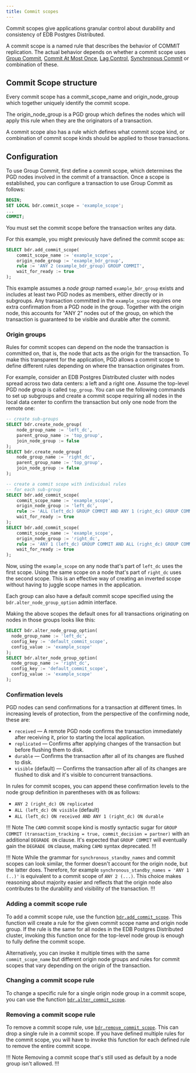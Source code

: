 ```yaml
---
title: Commit scopes
---
```


Commit scopes give applications granular control about durability and consistency of EDB Postgres Distributed.

A commit scope is a named rule that describes the behavior of COMMIT replication. The actual behavior depends on whether a commit scope uses [Group Commit](group-commit), [Commit At Most Once](camo), [Lag Control](lag-control), [Synchronous Commit](synchronous_commit) or combination of these.

## Commit Scope structure

Every commit scope has a commit_scope_name and origin_node_group which together uniquely identify the commit scope.

The origin_node_group is a PGD group which defines the nodes which will apply this rule when they are the originators of a transaction.

A commit scope also has a rule which defines what commit scope kind, or combination of commit scope kinds should be applied to those transactions.



## Configuration

To use Group Commit, first define a commit scope, which determines the PGD nodes involved in the commit of a transaction. Once a scope is established, you can configure a transaction to use Group Commit as follows:

```sql
BEGIN;
SET LOCAL bdr.commit_scope = 'example_scope';
...
COMMIT;
```

You must set the commit scope before the transaction writes any data.

For this example, you might previously have defined the commit scope as:

```sql
SELECT bdr.add_commit_scope(
    commit_scope_name := 'example_scope',
    origin_node_group := 'example_bdr_group',
    rule := 'ANY 2 (example_bdr_group) GROUP COMMIT',
    wait_for_ready := true
);
```

This example assumes a *node group* named `example_bdr_group` exists and includes at least two PGD nodes as members, either directly or in subgroups. Any transaction committed in the `example_scope` requires one extra confirmation from a PGD node in the group. Together with the origin node, this accounts for "ANY 2" nodes out of the group, on which the transaction is guaranteed to be visible and durable after the commit.

### Origin groups

Rules for commit scopes can depend on the node the transaction is committed on, that is, the node that acts as the origin for the transaction. To make this transparent for the application, PGD allows a commit scope to define different rules depending on where the transaction originates from.

For example, consider an EDB Postgres Distributed cluster with nodes spread across two data centers: a left and a right one. Assume the top-level PGD node group is called `top_group`. You can use the following commands to set up
subgroups and create a commit scope requiring all nodes in the local data center to confirm the transaction but only one node from the remote one:

```sql
-- create sub-groups
SELECT bdr.create_node_group(
    node_group_name := 'left_dc',
    parent_group_name := 'top_group',
    join_node_group := false
);
SELECT bdr.create_node_group(
    node_group_name := 'right_dc',
    parent_group_name := 'top_group',
    join_node_group := false
);

-- create a commit scope with individual rules
-- for each sub-group
SELECT bdr.add_commit_scope(
    commit_scope_name := 'example_scope',
    origin_node_group := 'left_dc',
    rule := 'ALL (left_dc) GROUP COMMIT AND ANY 1 (right_dc) GROUP COMMIT',
    wait_for_ready := true
);
SELECT bdr.add_commit_scope(
    commit_scope_name := 'example_scope',
    origin_node_group := 'right_dc',
    rule := 'ANY 1 (left_dc) GROUP COMMIT AND ALL (right_dc) GROUP COMMIT',
    wait_for_ready := true
);
```

Now, using the `example_scope` on any node that's part of `left_dc` uses the first scope. Using the same scope on a node that's part of `right_dc` uses the second scope. This is an effective way of creating an inverted scope without having to juggle scope names in the application.

Each group can also have a default commit scope specified using the `bdr.alter_node_group_option` admin interface.

Making the above scopes the default ones for all transactions originating on nodes in those groups looks like this:

```sql
SELECT bdr.alter_node_group_option(
  node_group_name := 'left_dc',
  config_key := 'default_commit_scope',
  config_value := 'example_scope'
);
SELECT bdr.alter_node_group_option(
  node_group_name := 'right_dc',
  config_key := 'default_commit_scope',
  config_value := 'example_scope'
);
```

### Confirmation levels

PGD nodes can send confirmations for a transaction at different times. In increasing levels of protection, from the perspective of the confirming node, these are:

- `received` &mdash; A remote PGD node confirms the transaction immediately after receiving it, prior to starting the local application.
- `replicated` &mdash; Confirms after applying changes of the transaction but before flushing them to disk.
- `durable` &mdash; Confirms the transaction after all of its changes are flushed to disk.
- `visible` (default) &mdash; Confirms the transaction after all of its changes are flushed to disk and it's visible to concurrent transactions.

In rules for commit scopes, you can append these confirmation levels to the node group definition in parentheses with `ON` as follows:

- `ANY 2 (right_dc) ON replicated`
- `ALL (left_dc) ON visible` (default)
- `ALL (left_dc) ON received AND ANY 1 (right_dc) ON durable`


!!! Note
The `CAMO` commit scope kind is mostly syntactic sugar for `GROUP COMMIT (transaction_tracking = true, commit_decision = partner)` with an additional `DEGRADE ON` clause. It's expected that `GROUP COMMIT` will eventually gain the `DEGRADE ON` clause, making `CAMO` syntax deprecated.
!!!

!!! Note
While the grammar for `synchronous_standby_names` and commit scopes can look similar, the former doesn't account for the origin node, but the latter does. Therefore, for example `synchronous_standby_names = 'ANY 1 (..)'` is equivalent to a commit scope of `ANY 2 (...)`.  This choice makes reasoning about majority easier and reflects that the origin node also contributes to the durability and visibility of the transaction.
!!!

### Adding a commit scope rule

To add a commit scope rule, use the function [`bdr.add_commit_scope`](/pgd/latest/reference/functions#bdradd_commit_scope). This function will create a rule for the given commit scope name and origin node group. If the rule is the same for all nodes in the EDB Postgres Distributed cluster, invoking this function once for the top-level node group is enough to fully define the commit scope.

Alternatively, you can invoke it multiple times with the same `commit_scope_name` but different origin node groups and rules for commit scopes that vary depending on the origin of the transaction.

### Changing a commit scope rule

To change a specific rule for a single origin node group in a commit scope, you can use the function [`bdr.alter_commit_scope`](/pgd/latest/reference/functions#bdralter_commit_scope).

### Removing a commit scope rule

To remove a commit scope rule, use [`bdr.remove_commit_scope`](/pgd/latest/reference/functions#bdrremove_commit_scope). This can drop a single rule in a commit scope. If you have defined multiple rules for the commit scope, you will have to invoke this function for each defined rule to remove the entire commit scope.

!!! Note
Removing a commit scope that's still used as default by a node group isn't allowed.
!!!
